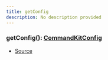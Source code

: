 ```yaml
---
title: getConfig
description: No description provided
---
```



### getConfig(): [CommandKitConfig](/docs/types/CommandKitConfig)

- [Source](https://github.com/underctrl-io/commandkit/blob/fe9b9d88f8541b4758cc813e8505d26748e6e5bd/packages/commandkit/src/config.ts#L60)